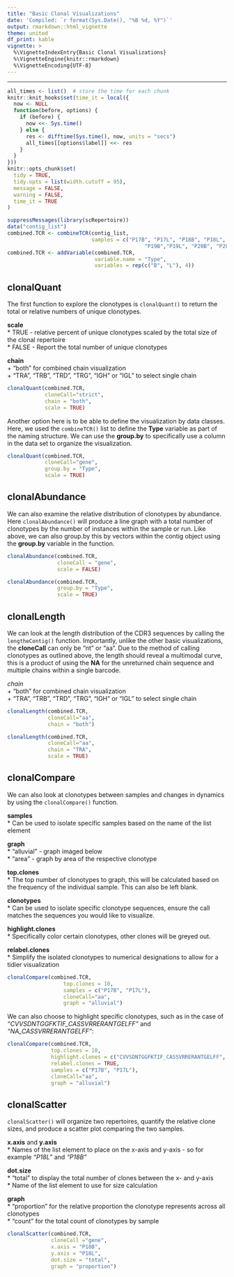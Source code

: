 ```yaml
---
title: "Basic Clonal Visualizations"
date: 'Compiled: `r format(Sys.Date(), "%B %d, %Y")`'
output: rmarkdown::html_vignette
theme: united
df_print: kable
vignette: >
  %\VignetteIndexEntry{Basic Clonal Visualizations}
  %\VignetteEngine{knitr::rmarkdown}
  %\VignetteEncoding{UTF-8}
---
```

***

<style>
p.caption {
  font-size: 0.9em;
}
</style>
 
```r
all_times <- list()  # store the time for each chunk
knitr::knit_hooks$set(time_it = local({
  now <- NULL
  function(before, options) {
    if (before) {
      now <<- Sys.time()
    } else {
      res <- difftime(Sys.time(), now, units = "secs")
      all_times[[options$label]] <<- res
    }
  }
}))
knitr::opts_chunk$set(
  tidy = TRUE,
  tidy.opts = list(width.cutoff = 95),
  message = FALSE,
  warning = FALSE,
  time_it = TRUE
)

suppressMessages(library(scRepertoire))
data("contig_list") 
combined.TCR <- combineTCR(contig_list, 
                           samples = c("P17B", "P17L", "P18B", "P18L", 
                                            "P19B","P19L", "P20B", "P20L"))
combined.TCR <- addVariable(combined.TCR, 
                            variable.name = "Type", 
                            variables = rep(c("B", "L"), 4))
```

## clonalQuant

The first function to explore the clonotypes is `clonalQuant()` to return the total or relative numbers of unique clonotypes. 

**scale**  
* TRUE - relative percent of unique clonotypes scaled by the total size of the clonal repertoire  
* FALSE - Report the total number of unique clonotypes  

**chain**  
+ "both" for combined chain visualization  
+ "TRA", "TRB", "TRD", "TRG", "IGH" or "IGL" to select single chain

```r
clonalQuant(combined.TCR, 
            cloneCall="strict", 
            chain = "both", 
            scale = TRUE)
```

Another option here is to be able to define the visualization by data classes. Here, we used the `combineTCR()` list to define the **Type** variable as part of the naming structure. We can use the **group.by** to specifically use a column in the data set to organize the visualization.

```r
clonalQuant(combined.TCR, 
            cloneCall="gene", 
            group.by = "Type", 
            scale = TRUE)
```

## clonalAbundance

We can also examine the relative distribution of clonotypes by abundance. Here `clonalAbundance()` will produce a line graph with a total number of clonotypes by the number of instances within the sample or run. Like above, we can also group.by this by vectors within the contig object using the **group.by** variable in the function.

```r
clonalAbundance(combined.TCR, 
                cloneCall = "gene", 
                scale = FALSE)

clonalAbundance(combined.TCR, 
                group.by = "Type", 
                scale = TRUE)
```

## clonalLength

We can look at the length distribution of the CDR3 sequences by calling the `lengtheContig()` function. Importantly, unlike the other basic visualizations, the **cloneCall** can only be "nt" or "aa". Due to the method of calling clonotypes as outlined above, the length should reveal a multimodal curve, this is a product of using the **NA** for the unreturned chain sequence and multiple chains within a single barcode. 

*chain*  
+ "both" for combined chain visualization  
+ "TRA", "TRB", "TRD", "TRG", "IGH" or "IGL" to select single chain  

```r
clonalLength(combined.TCR, 
             cloneCall="aa", 
             chain = "both") 

clonalLength(combined.TCR, 
             cloneCall="aa", 
             chain = "TRA", 
             scale = TRUE) 
```

## clonalCompare

We can also look at clonotypes between samples and changes in dynamics by using the `clonalCompare()` function.

**samples**  
* Can be used to isolate specific samples based on the name of the list element

**graph**  
* "alluvial" - graph imaged below  
* "area" - graph by area of the respective clonotype  

**top.clones**  
* The top number of clonotypes to graph, this will be calculated based on the frequency of the individual sample. This can also be left blank.  

**clonotypes**  
* Can be used to isolate specific clonotype sequences, ensure the call matches the sequences you would like to visualize.  

**highlight.clones**  
* Specifically color certain clonotypes, other clones will be greyed out.

**relabel.clones**  
* Simplify the isolated clonotypes to numerical designations to allow for a tidier visualization

```r
clonalCompare(combined.TCR, 
                  top.clones = 10, 
                  samples = c("P17B", "P17L"), 
                  cloneCall="aa", 
                  graph = "alluvial")
```

We can also choose to highlight specific clonotypes, such as in the case of *"CVVSDNTGGFKTIF_CASSVRRERANTGELFF"* and *"NA_CASSVRRERANTGELFF"*: 

```r
clonalCompare(combined.TCR, 
              top.clones = 10,
              highlight.clones = c("CVVSDNTGGFKTIF_CASSVRRERANTGELFF", "NA_CASSVRRERANTGELFF"),
              relabel.clones = TRUE,
              samples = c("P17B", "P17L"), 
              cloneCall="aa", 
              graph = "alluvial")
```

## clonalScatter

```clonalScatter()``` will organize two repertoires, quantify the relative clone sizes, and produce a scatter plot comparing the two samples. 

**x.axis** and **y.axis**  
* Names of the list element to place on the x-axis and y-axis - so for example *"P18L"* and *"P18B" * 

**dot.size**  
* "total" to display the total number of clones between the x- and y-axis  
* Name of the list element to use for size calculation  
 
**graph**  
* "proportion" for the relative proportion the clonotype represents across all clonotypes  
* "count" for the total count of clonotypes by sample  

```r
clonalScatter(combined.TCR, 
              cloneCall ="gene", 
              x.axis = "P18B", 
              y.axis = "P18L",
              dot.size = "total",
              graph = "proportion")
```